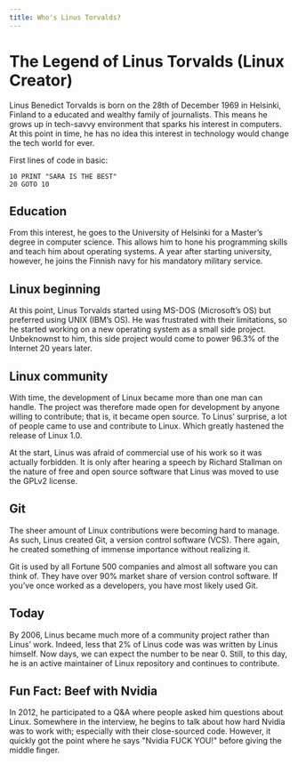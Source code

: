 ```yaml
---
title: Who's Linus Torvalds?
---
```


# The Legend of Linus Torvalds (Linux Creator)

Linus Benedict Torvalds is born on the 28th of December 1969 in Helsinki,
Finland to a educated and wealthy family of journalists. This means he grows up
in tech-savvy environment that sparks his interest in computers. At this point
in time, he has no idea this interest in technology would change the tech world
for ever.

First lines of code in basic:

```basic
10 PRINT "SARA IS THE BEST"
20 GOTO 10
```

## Education

From this interest, he goes to the University of Helsinki for a Master’s degree
in computer science. This allows him to hone his programming skills and teach
him about operating systems. A year after starting university, however, he joins
the Finnish navy for his mandatory military service.

## Linux beginning

At this point, Linus Torvalds started using MS-DOS (Microsoft’s OS) but
preferred using UNIX (IBM’s OS). He was frustrated with their limitations, so he
started working on a new operating system as a small side project. Unbeknownst
to him, this side project would come to power 96.3% of the Internet 20 years
later.

## Linux community

With time, the development of Linux became more than one man can handle. The
project was therefore made open for development by anyone willing to contribute;
that is, it became open source. To Linus’ surprise, a lot of people came to use
and contribute to Linux. Which greatly hastened the release of Linux 1.0.

At the start, Linus was afraid of commercial use of his work so it was actually
forbidden. It is only after hearing a speech by Richard Stallman on the nature
of free and open source software that Linus was moved to use the GPLv2 license.

## Git

The sheer amount of Linux contributions were becoming hard to manage. As such,
Linus created Git, a version control software (VCS). There again, he created
something of immense importance without realizing it.

Git is used by all Fortune 500 companies and almost all software you can think
of. They have over 90% market share of version control software. If you’ve once
worked as a developers, you have most likely used Git.

## Today

By 2006, Linus became much more of a community project rather than Linus’ work.
Indeed, less that 2% of Linus code was was written by Linus himself. Now days,
we can expect the number to be near 0. Still, to this day, he is an active
maintainer of Linux repository and continues to contribute.

## Fun Fact: Beef with Nvidia

In 2012, he participated to a Q&A where people asked him questions about Linux.
Somewhere in the interview, he begins to talk about how hard Nvidia was to work
with; especially with their close-sourced code. However, it quickly got the
point where he says "Nvidia FUCK YOU!" before giving the middle finger.


<Image/>
